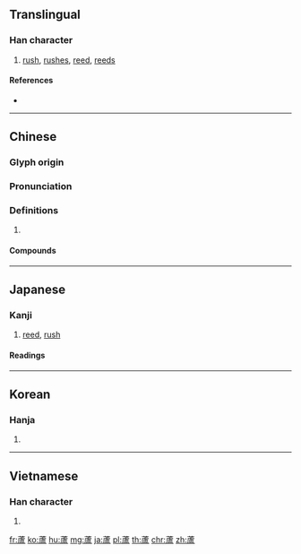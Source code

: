 {{character info/new}}
{{also|芦}}
==Translingual==

===Han character===
{{Han char|rn=140|rad=艸|as=16|sn=22|four=44217|canj=TYPT}}

# [[rush]], [[rushes]], [[reed]], [[reeds]]

====References====
* {{Han ref|kx=1068.050|dkj=32425|dj=1534.010|hdz=53325.070|uh=8606|ud=34310|bh=C4AA|bd=50346}}

----

==Chinese==
{{zh-forms|s=芦}}

===Glyph origin===
{{Han etym}}

===Pronunciation===
{{zh-pron
|m=lú
|m-s=nu2
|c=lou4
|mc=y
|oc=y
|cat=
}}

===Definitions===
{{zh-hanzi}}

# {{rfdef|zh}}

====Compounds====
{{zh-der|不上蘆葦|乍入蘆圩|亞腰葫蘆|伊哩烏蘆|依樣葫蘆|倒地葫蘆|冰糖葫蘆|包葫蘆頭|壺蘆|實葫蘆|悶葫蘆|悶葫蘆罐|打悶葫蘆|打混葫蘆|提壺蘆|提葫蘆|揜口葫蘆|沒嘴葫蘆|油葫蘆|火葫蘆|糖葫蘆|葫蘆|葫蘆兒|葫蘆島|葫蘆提|葫蘆架|葫蘆科|葫蘆笙|蒲蘆|藜蘆|蘆根|蘆洲|蘆洲蟹舍|蘆田|蘆竹|蘆笙|蘆筍|蘆管|蘆簾|蘆粟|蘆絮|蘆花|蘆花蕩|蘆花衣|蘆花雞|蘆荻|蘆菔|蘆葦|蘆蓆|蘆蕩|蘆薈|西葫蘆|鋸嘴葫蘆|響葫蘆}}

----

==Japanese==

===Kanji===
{{ja-kanji|grade=n|rs=艸16}}

# [[reed]], [[rush]] {{qualifier|plant}}

====Readings====
{{ja-readings
|goon=[[る]] (ru)
|kanon=[[ろ]] (ro)
|kun=[[あし]] (ashi), [[よし]] (yoshi)
}}

----

==Korean==

===Hanja===
{{ko-hanja|hangeul=[[로]], [[노]], [[여]]|eumhun=|rv=ro, no, yeo|mr=ro, no, yŏ|y=lo, no, ye}}

# {{defn|lang=ko|sort=艸16}}

----

==Vietnamese==

===Han character===
{{vi-hantu|[[lô]], [[lư]], [[lựa]], [[tuấn]]|rs=艸16}}

# {{defn|lang=vi|sort=艸16}}

[[fr:蘆]]
[[ko:蘆]]
[[hu:蘆]]
[[mg:蘆]]
[[ja:蘆]]
[[pl:蘆]]
[[th:蘆]]
[[chr:蘆]]
[[zh:蘆]]